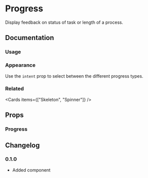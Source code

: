 
# Progress

Display feedback on status of task or length of a process.

<Links component="progress" />

## Documentation

### Usage

<Demo component="progress/usage" />

### Appearance

Use the `intent` prop to select between the different progress types.

<Demo component="progress/appearance-usage" />

### Related

<Cards items={["Skeleton", "Spinner"]} />

## Props

### Progress

<PropsTable component="Progress" />

## Changelog

### 0.1.0

- Added component
